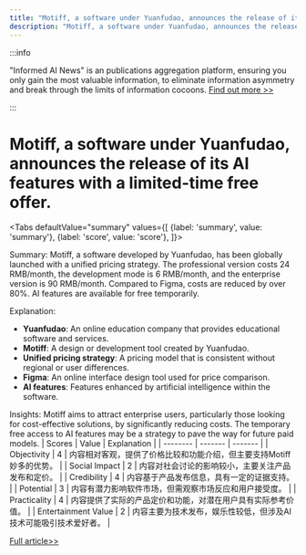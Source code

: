 ```yaml
---
title: "Motiff, a software under Yuanfudao, announces the release of its AI features with a limited-time free offer."
description: "Motiff, a software under Yuanfudao, announces the release of its AI features with a limited-time free offer."
---
```



:::info

"Informed AI News" is an publications aggregation platform, ensuring you only gain the most valuable information, to eliminate information asymmetry and break through the limits of information cocoons.  [Find out more >>](/)

:::

# Motiff, a software under Yuanfudao, announces the release of its AI features with a limited-time free offer.


<Tabs
	defaultValue="summary"
	values={[
	{label: 'summary', value: 'summary'},
	{label: 'score', value: 'score'},
]}>
<TabItem value="summary">


Summary:
Motiff, a software developed by Yuanfudao, has been globally launched with a unified pricing strategy. The professional version costs 24 RMB/month, the development mode is 6 RMB/month, and the enterprise version is 90 RMB/month. Compared to Figma, costs are reduced by over 80%. AI features are available for free temporarily.

Explanation:
- **Yuanfudao**: An online education company that provides educational software and services.
- **Motiff**: A design or development tool created by Yuanfudao.
- **Unified pricing strategy**: A pricing model that is consistent without regional or user differences.
- **Figma**: An online interface design tool used for price comparison.
- **AI features**: Features enhanced by artificial intelligence within the software.

Insights:
Motiff aims to attract enterprise users, particularly those looking for cost-effective solutions, by significantly reducing costs. The temporary free access to AI features may be a strategy to pave the way for future paid models.
</TabItem>
<TabItem value="score">
	| Scores     | Value   | Explanation |
	| -------- | ------- | ------- |
	| Objectivity  | 4    | 内容相对客观，提供了价格比较和功能介绍，但主要支持Motiff妙多的优势。    |
	| Social Impact | 2     | 内容对社会讨论的影响较小，主要关注产品发布和定价。    |
	| Credibility    | 4    | 内容基于产品发布信息，具有一定的证据支持。    |
	| Potential    | 3    | 内容有潜力影响软件市场，但需观察市场反应和用户接受度。    |
	| Practicality    | 4    | 内容提供了实际的产品定价和功能，对潜在用户具有实际参考价值。    |
	| Entertainment Value    | 2    | 内容主要为技术发布，娱乐性较低，但涉及AI技术可能吸引技术爱好者。    |
</TabItem>
</Tabs>

[Full article>>](https://readhub.cn/topic/8aBmSOaHVxL)
